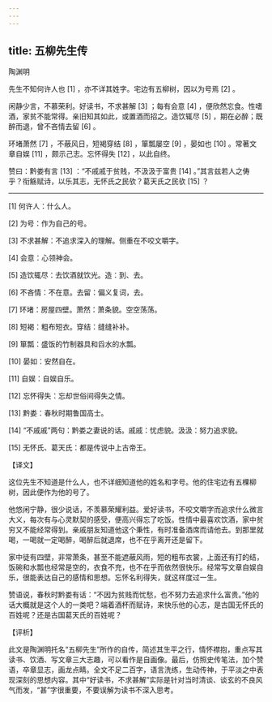 ```yaml
---
---
---
```

title: 五柳先生传
---




陶渊明

先生不知何许人也 [1] ，亦不详其姓字。宅边有五柳树，因以为号焉 [2] 。

闲静少言，不慕荣利。好读书，不求甚解 [3] ；每有会意 [4] ，便欣然忘食。性嗜酒，家贫不能常得。亲旧知其如此，或置酒而招之。造饮辄尽 [5] ，期在必醉；既醉而退，曾不吝情去留 [6] 。

环堵萧然 [7] ，不蔽风日，短褐穿结 [8] ，箪瓢屡空 [9] ，晏如也 [10] 。常著文章自娱 [11] ，颇示己志。忘怀得失 [12] ，以此自终。

赞曰：黔娄有言 [13] ：“不戚戚于贫贱，不汲汲于富贵 [14] 。”其言兹若人之俦乎？衔觞赋诗，以乐其志，无怀氏之民欤？葛天氏之民欤 [15] ？



* * *



[1] 何许人：什么人。

[2] 为号：作为自己的号。

[3] 不求甚解：不追求深入的理解。侧重在不咬文嚼字。

[4] 会意：心领神会。

[5] 造饮辄尽：去饮酒就饮光。造：到、去。

[6] 不吝情：不在意。去留：偏义复词，去。

[7] 环堵：房屋四壁。萧然：萧条貌。空空荡荡。

[8] 短褐：粗布短衣。穿结：缝缝补补。

[9] 箪瓢：盛饭的竹制器具和舀水的水瓢。

[10] 晏如：安然自在。

[11] 自娱：自娱自乐。

[12] 忘怀得失：忘却世俗间得失之情。

[13] 黔娄：春秋时期鲁国高士。

[14] “不戚戚”两句：黔娄之妻说的话。戚戚：忧虑貌。汲汲：努力追求貌。

[15] 无怀氏、葛天氏：都是传说中上古帝王。

【译文】

这位先生不知道是什么人，也不详细知道他的姓名和字号。他的住宅边有五棵柳树，因此便作为他的号了。

他悠闲宁静，很少说话，不羡慕荣耀利益。爱好读书，不咬文嚼字而追求什么微言大义，每次有与心灵默契的感受，便高兴得忘了吃饭。性情中最喜欢饮酒，家中贫穷又不能经常得到。亲戚朋友知道他这个秉性，有时准备酒席而请他去。到那里就喝，一喝就一定喝醉，喝醉后就退席，也不在乎离开还是留下。

家中徒有四壁，非常萧条，甚至不能遮蔽风雨，短的粗布衣裳，上面还有打的结，饭碗和水瓢也经常是空的，衣食不充，也不在乎而依然很快乐。经常写文章自娱自乐，很能表达自己的感情和思想。忘怀名利得失，就这样度过一生。

赞语说，春秋时黔娄有话：“不因为贫贱而忧愁，也不努力去追求什么富贵。”他的话大概就是这个人的一类吧？端着酒杯而赋诗，来快乐他的心志，是古国无怀氏的百姓呢？还是古国葛天氏的百姓呢？

【评析】

此文是陶渊明托名“五柳先生”所作的自传，简述其生平之行，情怀襟抱，重点写其读书、饮酒、写文章三大志趣，可以看作是自画像。最后，仿照史传笔法，加个赞语，卒章显志，画龙点睛。全文不足二百字，语言洗练，生动传神，于平淡之中表现深刻的思想内容。其中“好读书，不求甚解”实际是针对当时清谈、谈玄的不良风气而发，“甚”字很重要，不要误解为读书不深入思考。
